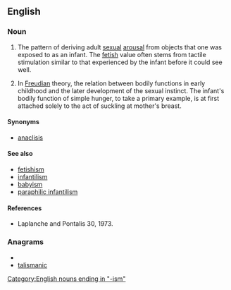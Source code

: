 ==English==

===Noun===
{{en-noun}}

# {{psychology}} The pattern of deriving adult [[sexual]] [[arousal]] from objects that one was exposed to as an infant. The [[fetish]] value often stems from tactile stimulation similar to that experienced by the infant before it could see well.
# {{psychology}} In [[Freudian]] theory, the relation between bodily functions in early childhood and the later development of the sexual instinct.  The infant's bodily function of simple hunger, to take a primary example, is at first attached solely to the act of suckling at mother's breast.  

====Synonyms====
*[[anaclisis]]

====See also====
* [[fetishism]]
* [[infantilism]]
* [[babyism]] 
* [[paraphilic infantilism]]

====References====
{{unreferenced}}
* Laplanche and Pontalis 30, 1973.

===Anagrams===
* {{alphagram|aaciilmnst}}
* [[talismanic#English|talismanic]]

[[Category:English nouns ending in "-ism"]]